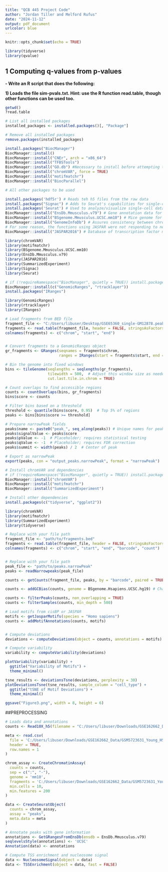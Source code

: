 ```yaml
---
title: "QCB 445 Project Code"
author: "Jordan Tiller and Melford Rufus"
date: "2024-11-12"
output: pdf_document
urlcolor: blue
---
```


```r
knitr::opts_chunk$set(echo = TRUE)

library(tidyverse)
library(qvalue)
```

## 1 Computing q-values from p-values

**-  Write an R script that does the following:**

**1) Loads the file sim-pvals.txt. Hint: use the R function read.table, though other functions can be used too.**

```r
getwd()
?read.table
```

```r
# List all installed packages
installed_packages <- installed.packages()[, "Package"]

# Remove all installed packages
remove.packages(installed_packages)

```

```r

install.packages("BiocManager")
BiocManager::install()
BiocManager::install("CNEr", arch = "x86_64")
BiocManager::install("TFBSTools")
BiocManager::install("GO.db") #Necessary to install before attempting to install chromVAR
BiocManager::install("chromVAR", force = TRUE)
BiocManager::install("motifmatchr")
BiocManager::install("BiocParallel")

```


```r
# All other packages to be used 

install.packages('hdf5r') # Reads teh h5 files from the raw data
install.packages("Signac") # Adds to Seurat's capabilities for single-cell chromatic accessibility data
install.packages('Seurat') # Used to analyze/visualize single-cell data
BiocManager::install("EnsDb.Mmusculus.v79") # Gene annotation data for mice
BiocManager::install("BSgenome.Mmusculus.UCSC.mm10") # Mice genome for GC bias correction
BiocManager::install("GenomeInfoDb") # Assures consistency between chromosome names and genome annotation
# For some reason, the functions using JASPAR were not responding to newer versions (e.g. 2020, 2022)
BiocManager::install("JASPAR2016") # Database of transcription factor motifs 
```



```r
library(chromVAR)
library(motifmatchr)
library(BSgenome.Mmusculus.UCSC.mm10)
library(EnsDb.Mmusculus.v79)
library(JASPAR2016) 
library(SummarizedExperiment)
library(Signac)
library(Seurat)
```
```r
# if (!requireNamespace("BiocManager", quietly = TRUE)) install.packages("BiocManager")
BiocManager::install(c("GenomicRanges", "rtracklayer"))
install.packages("IRanges")

```

```r
library(GenomicRanges)
library(rtracklayer)
library(IRanges)
```

```r
# Load fragments from BED file
fragment_file <- "C:/Users/libuser/Desktop/GSE65360_single-GM12878.peaks.bed"
fragments <- read.table(fragment_file, header = FALSE, stringsAsFactors = FALSE)
colnames(fragments) <- c("chrom", "start", "end")


# Convert fragments to a GenomicRanges object
gr_fragments <- GRanges(seqnames = fragments$chrom,
                        ranges = IRanges(start = fragments$start, end = fragments$end + 1))


```


```r
# Bin the genome into fixed windows
bins <- tileGenome(seqlengths = seqlengths(gr_fragments),
                   tilewidth = 500,  # Adjust this window size as needed
                   cut.last.tile.in.chrom = TRUE)

# Count overlaps to find accessible regions
counts <- countOverlaps(bins, gr_fragments)
bins$score <- counts

# Filter bins based on a threshold
threshold <- quantile(bins$score, 0.95)  # Top 5% of regions
peaks <- bins[bins$score >= threshold]

```


```r
# Prepare narrowPeak fields
peaks$name <- paste0("peak_", seq_along(peaks)) # Unique names for peaks
peaks$signalValue <- peaks$score
peaks$pValue <- -1  # Placeholder; requires statistical testing
peaks$qValue <- -1  # Placeholder; requires FDR correction
peaks$summit <- width(peaks) / 2  # Center of peak

# Export as narrowPeak
export(peaks, con = "output_peaks.narrowPeak", format = "narrowPeak")

```


```r

# Install chromVAR and dependencies
# if (!requireNamespace("BiocManager", quietly = TRUE)) install.packages("BiocManager")
BiocManager::install("chromVAR")
BiocManager::install("motifmatchr")
BiocManager::install("SummarizedExperiment")

# Install other dependencies
install.packages(c("tidyverse", "ggplot2"))

```


```r

library(chromVAR)
library(motifmatchr)
library(SummarizedExperiment)
library(tidyverse)


```



```r

# Replace with your file path
fragment_file <- "path/to/fragments.bed"
fragments <- read.table(fragment_file, header = FALSE, stringsAsFactors = FALSE)
colnames(fragments) <- c("chrom", "start", "end", "barcode", "count")



```


```r
# Replace with your file path
peak_file <- "path/to/peaks.narrowPeak"
peaks <- readNarrowpeaks(peak_file)

```



```r

counts <- getCounts(fragment_file, peaks, by = "barcode", paired = TRUE)

```


```r

counts <- addGCBias(counts, genome = BSgenome.Hsapiens.UCSC.hg19) # Change genome as needed


```



```r

counts <- filterPeaks(counts, non_overlapping = TRUE)
counts <- filterSamples(counts, min_depth = 500)


```



```r

# Load motifs from cisBP or JASPAR
motifs <- getJasparMotifs(species = "Homo sapiens")
counts <- addMotifAnnotations(counts, motifs)



```


```r

# Compute deviations
deviations <- computeDeviations(object = counts, annotations = motifs)

# Compute variability
variability <- computeVariability(deviations)


```



```r

plotVariability(variability) +
  ggtitle("Variability of Motifs") +
  theme_minimal()


```



```r


tsne_results <- deviationsTsne(deviations, perplexity = 30)
plotDeviationsTsne(tsne_results, sample_column = "cell_type") +
  ggtitle("tSNE of Motif Deviations") +
  theme_minimal()


```



```r
ggsave("Figure3.png", width = 8, height = 6)

```

##PREPROCESSING

```r


# Loads data and annotations
counts <- Read10X_h5(filename = "C:/Users/libuser/Downloads/GSE162662_Data/GSM5723631_Young_HSC_filtered_peak_bc_matrix.h5")

meta <- read.csv(
  file = 'C:/Users/libuser/Downloads/GSE162662_Data/GSM5723631_Young_HSC_singlecell.csv.gz',
  header = TRUE,
  row.names = 1
)

chrom_assay <- CreateChromatinAssay(
  counts = counts,
  sep = c(":", "-"),
  genome = 'mm10',
  fragments = 'C:/Users/libuser/Downloads/GSE162662_Data/GSM5723631_Young_HSC_fragments.tsv.gz',
  min.cells = 10,
  min.features = 200
)

data <- CreateSeuratObject(
  counts = chrom_assay,
  assay = "peaks",
  meta.data = meta
)

# Annotate peaks with gene information
annotations <- GetGRangesFromEnsDb(ensdb = EnsDb.Mmusculus.v79)
seqlevelsStyle(annotations) <- 'UCSC'
Annotation(data) <- annotations

# Compute TSS enrichment and nucleosome signal
data <- NucleosomeSignal(object = data)
data <- TSSEnrichment(object = data, fast = FALSE)



```

